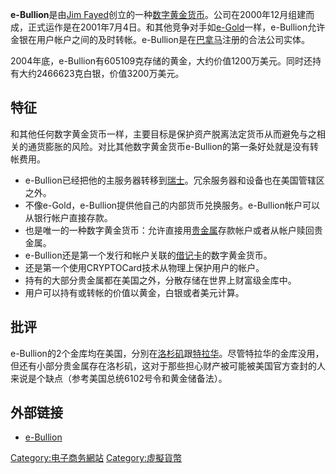 '''e-Bullion'''是由[[Jim_Fayed|Jim Fayed]]创立的一种[[数字黄金货币|数字黄金货币]]。公司在2000年12月组建而成，正式运作是在2001年7月4日。和其他竞争对手如[[e-Gold|e-Gold]]一样，e-Bullion允许金银在用户帐户之间的及时转帐。e-Bullion是在[[巴拿马|巴拿马]]注册的合法公司实体。

2004年底，e-Bullion有605109克存储的黄金，大约价值1200万美元。同时还持有大约2466623克白银，价值3200万美元。

== 特征 ==

和其他任何数字黄金货币一样，主要目标是保护资产脱离法定货币从而避免与之相关的通货膨胀的风险。对比其他数字黄金货币e-Bullion的第一条好处就是没有转帐费用。

*e-Bullion已经把他的主服务器转移到[[瑞士|瑞士]]。冗余服务器和设备也在美国管辖区之外。
*不像e-Gold，e-Bullion提供他自己的内部货币兑换服务。e-Bullion帐户可以从银行帐户直接存款。
*也是唯一的一种数字黄金货币：允许直接用[[贵金属|贵金属]]存款帐户或者从帐户赎回贵金属。
*e-Bullion还是第一个发行和帐户关联的[[借记卡|借记卡]]的数字黄金货币。
*还是第一个使用CRYPTOCard技术从物理上保护用户的帐户。
*持有的大部分贵金属都在美国之外，分散存储在世界上财富级金库中。
*用户可以持有或转帐的价值以黄金，白银或者美元计算。

== 批评 ==

e-Bullion的2个金库均在美国，分別在[[洛杉矶|洛杉矶]]跟[[特拉华|特拉华]]。尽管特拉华的金库没用，但还有小部分贵金属存在洛杉矶，这对于那些担心财产被可能被美国官方查封的人来说是个缺点（参考美国总统6102号令和黄金储备法）。

== 外部链接 ==
*[https://web.archive.org/web/20081028021636/http://www.e-bullion.com/ e-Bullion]

[[Category:电子商务網站|Category:电子商务網站]]
[[Category:虛擬貨幣|Category:虛擬貨幣]]